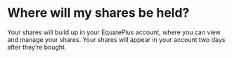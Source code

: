 # Where will my shares be held?

Your shares will build up in your EquatePlus account, where you can view and manage your shares. Your shares will appear in your account two days after they’re bought.